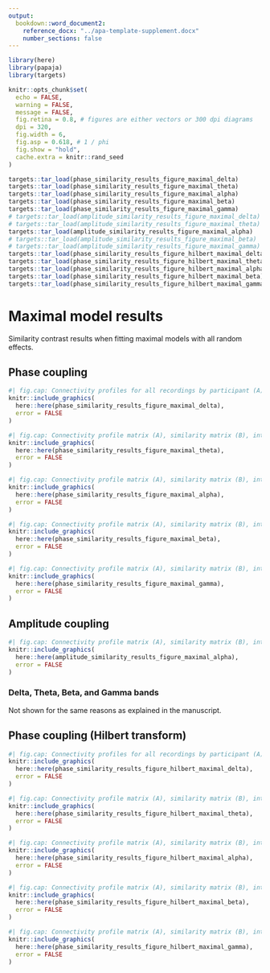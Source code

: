 ```yaml
---
output:
  bookdown::word_document2:
    reference_docx: "../apa-template-supplement.docx"
    number_sections: false
---
```


```r
library(here)
library(papaja)
library(targets)

knitr::opts_chunk$set(
  echo = FALSE,
  warning = FALSE,
  message = FALSE,
  fig.retina = 0.8, # figures are either vectors or 300 dpi diagrams
  dpi = 320,
  fig.width = 6,
  fig.asp = 0.618, # 1 / phi
  fig.show = "hold",
  cache.extra = knitr::rand_seed
)
```

```r
targets::tar_load(phase_similarity_results_figure_maximal_delta)
targets::tar_load(phase_similarity_results_figure_maximal_theta)
targets::tar_load(phase_similarity_results_figure_maximal_alpha)
targets::tar_load(phase_similarity_results_figure_maximal_beta)
targets::tar_load(phase_similarity_results_figure_maximal_gamma)
# targets::tar_load(amplitude_similarity_results_figure_maximal_delta)
# targets::tar_load(amplitude_similarity_results_figure_maximal_theta)
targets::tar_load(amplitude_similarity_results_figure_maximal_alpha)
# targets::tar_load(amplitude_similarity_results_figure_maximal_beta)
# targets::tar_load(amplitude_similarity_results_figure_maximal_gamma)
targets::tar_load(phase_similarity_results_figure_hilbert_maximal_delta)
targets::tar_load(phase_similarity_results_figure_hilbert_maximal_theta)
targets::tar_load(phase_similarity_results_figure_hilbert_maximal_alpha)
targets::tar_load(phase_similarity_results_figure_hilbert_maximal_beta)
targets::tar_load(phase_similarity_results_figure_hilbert_maximal_gamma)
```

# Maximal model results

Similarity contrast results when fitting maximal models with all random effects.

\newpage

## Phase coupling

```r
#| fig.cap: Connectivity profiles for all recordings by participant (A), functional connectome similarities within and between participants (B), group-level contrasts estimating the difference in functional connectome similarity within and between participants at various levels of the session and state predictors (C), and individual-level contrasts estimating the difference in functional connectome similarity within and between participants at various levels of the session and state predictors (D) for phase coupling functional connectome similarities in the delta band.
knitr::include_graphics(
  here::here(phase_similarity_results_figure_maximal_delta),
  error = FALSE
)
```

\newpage

```r
#| fig.cap: Connectivity profile matrix (A), similarity matrix (B), interval plot (C), and ridge plots (D) for phase coupling functional connectome similarities in the theta band.
knitr::include_graphics(
  here::here(phase_similarity_results_figure_maximal_theta),
  error = FALSE
)
```

\newpage

```r
#| fig.cap: Connectivity profile matrix (A), similarity matrix (B), interval plot (C), and ridge plots (D) for phase coupling functional connectome similarities in the alpha band.
knitr::include_graphics(
  here::here(phase_similarity_results_figure_maximal_alpha),
  error = FALSE
)
```

\newpage

```r
#| fig.cap: Connectivity profile matrix (A), similarity matrix (B), interval plot (C), and ridge plots (D) for phase coupling functional connectome similarities in the beta band.
knitr::include_graphics(
  here::here(phase_similarity_results_figure_maximal_beta),
  error = FALSE
)
```

\newpage

```r
#| fig.cap: Connectivity profile matrix (A), similarity matrix (B), interval plot (C), and ridge plots (D) for phase coupling functional connectome similarities in the gamma band.
knitr::include_graphics(
  here::here(phase_similarity_results_figure_maximal_gamma),
  error = FALSE
)
```

\newpage

## Amplitude coupling

```r
#| fig.cap: Connectivity profile matrix (A), similarity matrix (B), interval plot (C), and ridge plots (D) for amplitude coupling functional connectome similarities in the alpha band.
knitr::include_graphics(
  here::here(amplitude_similarity_results_figure_maximal_alpha),
  error = FALSE
)
```

### Delta, Theta, Beta, and Gamma bands

Not shown for the same reasons as explained in the manuscript.

\newpage

## Phase coupling (Hilbert transform)

```r
#| fig.cap: Connectivity profiles for all recordings by participant (A), functional connectome similarities within and between participants (B), group-level contrasts estimating the difference in functional connectome similarity within and between participants at various levels of the session and state predictors (C), and individual-level contrasts estimating the difference in functional connectome similarity within and between participants at various levels of the session and state predictors (D) for phase coupling functional connectome similarities in the delta band.
knitr::include_graphics(
  here::here(phase_similarity_results_figure_hilbert_maximal_delta),
  error = FALSE
)
```

\newpage

```r
#| fig.cap: Connectivity profile matrix (A), similarity matrix (B), interval plot (C), and ridge plots (D) for phase coupling functional connectome similarities in the theta band.
knitr::include_graphics(
  here::here(phase_similarity_results_figure_hilbert_maximal_theta),
  error = FALSE
)
```

\newpage

```r
#| fig.cap: Connectivity profile matrix (A), similarity matrix (B), interval plot (C), and ridge plots (D) for phase coupling functional connectome similarities in the alpha band.
knitr::include_graphics(
  here::here(phase_similarity_results_figure_hilbert_maximal_alpha),
  error = FALSE
)
```

\newpage

```r
#| fig.cap: Connectivity profile matrix (A), similarity matrix (B), interval plot (C), and ridge plots (D) for phase coupling functional connectome similarities in the beta band.
knitr::include_graphics(
  here::here(phase_similarity_results_figure_hilbert_maximal_beta),
  error = FALSE
)
```

\newpage

```r
#| fig.cap: Connectivity profile matrix (A), similarity matrix (B), interval plot (C), and ridge plots (D) for phase coupling functional connectome similarities in the gamma band.
knitr::include_graphics(
  here::here(phase_similarity_results_figure_hilbert_maximal_gamma),
  error = FALSE
)
```
